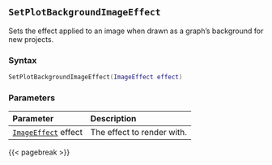 ## `SetPlotBackgroundImageEffect`

Sets the effect applied to an image\index{Images!effects} when drawn as a graph's background for new projects.

### Syntax {-}

``` .lua
SetPlotBackgroundImageEffect(ImageEffect effect)
```


### Parameters {-}

**Parameter** | **Description**
| :-- | :-- |
|[`ImageEffect`](#imageeffect) effect | The effect to render with. |


{{< pagebreak >}}